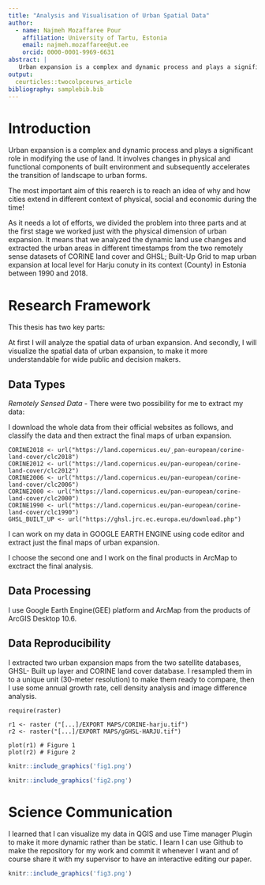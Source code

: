 ```yaml
---
title: "Analysis and Visualisation of Urban Spatial Data"
author:
  - name: Najmeh Mozaffaree Pour
    affiliation: University of Tartu, Estonia
    email: najmeh.mozaffaree@ut.ee
    orcid: 0000-0001-9969-6631
abstract: |
   Urban expansion is a complex and dynamic process and plays a significant role in modifying the use of land. The aim of this reaerch is to reach an idea of why and how cities extend in different context of physical, social and economic during the time.
output:
  ceurticles::twocolpceurws_article
bibliography: samplebib.bib
---
```


# Introduction

Urban expansion is a complex and dynamic process and plays a significant role in modifying the use of land. It involves changes in physical and functional components of built environment and subsequently accelerates the transition of landscape to urban forms.

The most important aim of this reaerch is to reach an idea of why and how cities extend in different context of physical, social and economic during the time!

As it needs a lot of efforts, we divided the problem into three parts and at the first stage we worked just with the physical dimension of urban expansion. It means that we analyzed the dynamic land use changes and extracted the urban areas in different timestamps from the two remotely sense datasets of CORINE land cover and GHSL; Built-Up Grid to map urban expansion at local level for Harju conuty in its context (County) in Estonia between 1990 and 2018.

# Research Framework

This thesis has two key parts:

At first I will analyze the spatial data of urban expansion. And secondly, I will visualize the spatial data of urban expansion, to make it more understandable for wide public and decision makers.

## Data Types

_Remotely Sensed Data_ - There were two possibility for me to extract my data:

I download the whole data from their official websites as follows, and classify the data and then extract the final maps of urban expansion.

\tiny

```
CORINE2018 <- url("https://land.copernicus.eu/¸pan-european/corine-land-cover/clc2018")
CORINE2012 <- url("https://land.copernicus.eu/pan-european/corine-land-cover/clc2012")
CORINE2006 <- url("https://land.copernicus.eu/pan-european/corine-land-cover/clc2006")
CORINE2000 <- url("https://land.copernicus.eu/pan-european/corine-land-cover/clc2000")
CORINE1990 <- url("https://land.copernicus.eu/pan-european/corine-land-cover/clc1990")
GHSL_BUILT_UP <- url("https://ghsl.jrc.ec.europa.eu/download.php")
```

\normalsize

I can work on my data in GOOGLE EARTH ENGINE using code editor and extract just the final maps of urban expansion.

I choose the second one and I work on the final products in ArcMap to exctract the final analysis.

## Data Processing

I use Google Earth Engine(GEE) platform and ArcMap from the products of ArcGIS Desktop 10.6.

## Data Reproducibility

I extracted two urban expansion maps from the two satellite databases, GHSL- Built up layer and CORINE land cover database. I resampled them in to a unique unit (30-meter resolution) to make them ready to compare, then I use some annual growth rate, cell density analysis and image difference analysis.

\scriptsize

```
require(raster)

r1 <- raster ("[...]/EXPORT MAPS/CORINE-harju.tif")
r2 <- raster("[...]/EXPORT MAPS/gGHSL-HARJU.tif")

plot(r1) # Figure 1
plot(r2) # Figure 2
```

```r
knitr::include_graphics('fig1.png')
```

```r
knitr::include_graphics('fig2.png')
```

\normalsize

# Science Communication

I learned that I can visualize my data in QGIS and use Time manager Plugin to make it more dynamic rather than be static. I learn I can use Github to make the repository for my work and commit it whenever I want and of course share it with my supervisor to have an interactive editing our paper.

```r
knitr::include_graphics('fig3.png')
```
